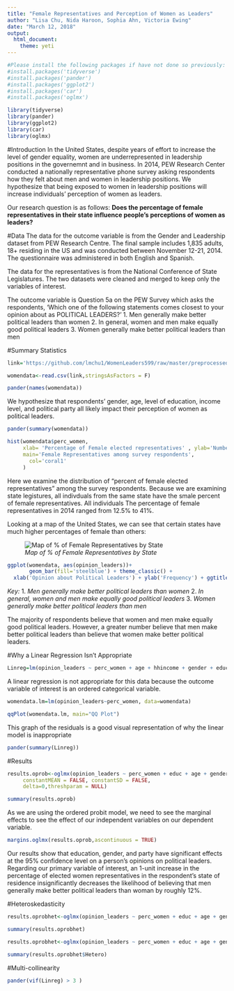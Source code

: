 ```yaml
---
title: "Female Representatives and Perception of Women as Leaders"
author: "Lisa Chu, Nida Haroon, Sophia Ahn, Victoria Ewing"
date: "March 12, 2018"
output:
  html_document:
    theme: yeti
---
```


```r
#Please install the following packages if have not done so previously:
#install.packages('tidyverse')
#install.packages('pander')
#install.packages('ggplot2')
#install.packages('car')
#install.packages('oglmx')

library(tidyverse)
library(pander)
library(ggplot2)
library(car)
library(oglmx)
```

 
#Introduction 
In the United States, despite years of effort to increase the level of gender equality, women are underrepresented in leadership positions in the governemnt and in business. In 2014, PEW Research Center conducted a nationally representative phone survey asking respondents how they felt about men and women in leadership positions. We hypothesize that being exposed to women in leadership positions will increase individuals' perception of women as leaders. 
 
Our research question is as follows: **Does the percentage of female representatives in their state influence people's perceptions of women as leaders?**


#Data
The data for the outcome variable is from the Gender and Leadership dataset from PEW Research Centre. The final sample includes 1,835 adults, 18+ residing in the US and was conducted between November 12-21, 2014. The questionnaire was administered in both English and Spanish.

The data for the representatives is from the National Conference of State Legislatures. The two datasets were cleaned and merged to keep only the variables of interest. 

The outcome variable is Question 5a on the PEW Survey which asks the respondents, 'Which one of the following statements comes closest to your opinion about as POLITICAL LEADERS?' 
1. Men generally make better political leaders than women 
2. In general, women and men make equally good political leaders 
3. Women generally make better political leaders than men

#Summary Statistics


```r
link='https://github.com/lmchu1/WomenLeaders599/raw/master/preprocessed_data.csv'

womendata<-read.csv(link,stringsAsFactors = F)

pander(names(womendata))

```

We hypothesize that respondents' gender, age, level of education, income level, and political party all likely impact their perception of women as political leaders.

```r
pander(summary(womendata)) 

```


```r
hist(womendata$perc_women,
     xlab= 'Percentage of Female elected representatives' , ylab='Number of Survey Respondents',
     main='Female Representatives among survey respondents',
       col='coral1'
     )

```

Here we examine the distribution of "percent of female elected representatives" among the survey respondents. Because we are examining state legistures, all indivduals from the same state have the smale percent of female representatives. All individuals The percentage of female representatives in 2014 ranged from 12.5% to 41%.

Looking at a map of the United States, we can see that certain states have much higher percentages of female than others:

![*Map of % of Female Representatives by State*](https://github.com/lmchu1/WomenLeaders599/blob/master/images/states_map.JPG?raw=true)




```r
ggplot(womendata, aes(opinion_leaders))+
       geom_bar(fill='steelblue') + theme_classic() +
  xlab('Opinion about Political Leaders') + ylab('Frequency') + ggtitle('Distribution of Opinions about Leaders')

```

*Key:* 
1. *Men generally make better political leaders than women *
2. *In general, women and men make equally good political leaders*
3. *Women generally make better political leaders than men*

The majority of respondents believe that women and men make equally good political leaders. However, a greater number believe that men make better political leaders than believe that women make better political leaders.




#Why a Linear Regression Isn't Appropriate
```r
Linreg=lm(opinion_leaders ~ perc_women + age + hhincome + gender + educ + race + employment + party, data=womendata) 


```

A linear regression is not appropriate for this data because the outcome variable of interest is an ordered categorical variable.

```r
womendata.lm=lm(opinion_leaders~perc_women, data=womendata)

qqPlot(womendata.lm, main="QQ Plot")

```

This graph of the residuals is a good visual representation of why the linear model is inappropriate

```r

pander(summary(Linreg))


```


#Results


```r

results.oprob<-oglmx(opinion_leaders ~ perc_women + educ + age + gender + hhincome + employment + party, data=womendata, link="probit",
     constantMEAN = FALSE, constantSD = FALSE,                         
     delta=0,threshparam = NULL)

summary(results.oprob)
```

As we are using the ordered probit model, we need to see the marginal effects to see the effect of our independent variables on our dependent variable. 

```r
margins.oglmx(results.oprob,ascontinuous = TRUE)
```

Our results show that education, gender, and party have significant effects at the 95% confidence level on a person's opinions on political leaders. Regarding our primary variable of interest, an 1-unit increase in the percentage of elected women representatives in the respondent's state of residence insignificantly decreases the likelihood of believing that men generally make better political leaders than woman by roughly 12%.

#Heteroskedasticity
```r
results.oprobhet<-oglmx(opinion_leaders ~ perc_women + educ + age + gender + hhincome + employment + party, data=womendata,constantMEAN= FALSE, constantSD= FALSE,threshparam=NULL)   

summary(results.oprobhet)
```

```r
results.oprobhet<-oglmx(opinion_leaders ~ perc_women + educ + age + gender + hhincome + employment + party, data=womendata,constantMEAN= FALSE, constantSD= FALSE,threshparam=NULL)   

summary(results.oprobhet$Hetero)
```


#Multi-collinearity
```r

pander(vif(Linreg) > 3 )

```

